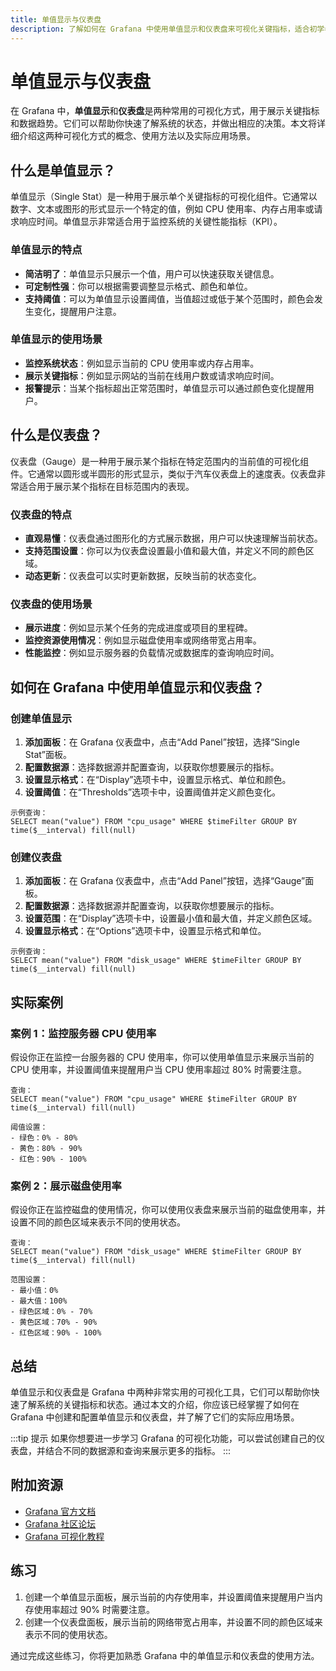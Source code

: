 ```yaml
---
title: 单值显示与仪表盘
description: 了解如何在 Grafana 中使用单值显示和仪表盘来可视化关键指标，适合初学者。
---
```


# 单值显示与仪表盘

在 Grafana 中，**单值显示**和**仪表盘**是两种常用的可视化方式，用于展示关键指标和数据趋势。它们可以帮助你快速了解系统的状态，并做出相应的决策。本文将详细介绍这两种可视化方式的概念、使用方法以及实际应用场景。

## 什么是单值显示？

单值显示（Single Stat）是一种用于展示单个关键指标的可视化组件。它通常以数字、文本或图形的形式显示一个特定的值，例如 CPU 使用率、内存占用率或请求响应时间。单值显示非常适合用于监控系统的关键性能指标（KPI）。

### 单值显示的特点

- **简洁明了**：单值显示只展示一个值，用户可以快速获取关键信息。
- **可定制性强**：你可以根据需要调整显示格式、颜色和单位。
- **支持阈值**：可以为单值显示设置阈值，当值超过或低于某个范围时，颜色会发生变化，提醒用户注意。

### 单值显示的使用场景

- **监控系统状态**：例如显示当前的 CPU 使用率或内存占用率。
- **展示关键指标**：例如显示网站的当前在线用户数或请求响应时间。
- **报警提示**：当某个指标超出正常范围时，单值显示可以通过颜色变化提醒用户。

## 什么是仪表盘？

仪表盘（Gauge）是一种用于展示某个指标在特定范围内的当前值的可视化组件。它通常以圆形或半圆形的形式显示，类似于汽车仪表盘上的速度表。仪表盘非常适合用于展示某个指标在目标范围内的表现。

### 仪表盘的特点

- **直观易懂**：仪表盘通过图形化的方式展示数据，用户可以快速理解当前状态。
- **支持范围设置**：你可以为仪表盘设置最小值和最大值，并定义不同的颜色区域。
- **动态更新**：仪表盘可以实时更新数据，反映当前的状态变化。

### 仪表盘的使用场景

- **展示进度**：例如显示某个任务的完成进度或项目的里程碑。
- **监控资源使用情况**：例如显示磁盘使用率或网络带宽占用率。
- **性能监控**：例如显示服务器的负载情况或数据库的查询响应时间。

## 如何在 Grafana 中使用单值显示和仪表盘？

### 创建单值显示

1. **添加面板**：在 Grafana 仪表盘中，点击“Add Panel”按钮，选择“Single Stat”面板。
2. **配置数据源**：选择数据源并配置查询，以获取你想要展示的指标。
3. **设置显示格式**：在“Display”选项卡中，设置显示格式、单位和颜色。
4. **设置阈值**：在“Thresholds”选项卡中，设置阈值并定义颜色变化。

```plaintext
示例查询：
SELECT mean("value") FROM "cpu_usage" WHERE $timeFilter GROUP BY time($__interval) fill(null)
```

### 创建仪表盘

1. **添加面板**：在 Grafana 仪表盘中，点击“Add Panel”按钮，选择“Gauge”面板。
2. **配置数据源**：选择数据源并配置查询，以获取你想要展示的指标。
3. **设置范围**：在“Display”选项卡中，设置最小值和最大值，并定义颜色区域。
4. **设置显示格式**：在“Options”选项卡中，设置显示格式和单位。

```plaintext
示例查询：
SELECT mean("value") FROM "disk_usage" WHERE $timeFilter GROUP BY time($__interval) fill(null)
```

## 实际案例

### 案例 1：监控服务器 CPU 使用率

假设你正在监控一台服务器的 CPU 使用率，你可以使用单值显示来展示当前的 CPU 使用率，并设置阈值来提醒用户当 CPU 使用率超过 80% 时需要注意。

```plaintext
查询：
SELECT mean("value") FROM "cpu_usage" WHERE $timeFilter GROUP BY time($__interval) fill(null)

阈值设置：
- 绿色：0% - 80%
- 黄色：80% - 90%
- 红色：90% - 100%
```

### 案例 2：展示磁盘使用率

假设你正在监控磁盘的使用情况，你可以使用仪表盘来展示当前的磁盘使用率，并设置不同的颜色区域来表示不同的使用状态。

```plaintext
查询：
SELECT mean("value") FROM "disk_usage" WHERE $timeFilter GROUP BY time($__interval) fill(null)

范围设置：
- 最小值：0%
- 最大值：100%
- 绿色区域：0% - 70%
- 黄色区域：70% - 90%
- 红色区域：90% - 100%
```

## 总结

单值显示和仪表盘是 Grafana 中两种非常实用的可视化工具，它们可以帮助你快速了解系统的关键指标和状态。通过本文的介绍，你应该已经掌握了如何在 Grafana 中创建和配置单值显示和仪表盘，并了解了它们的实际应用场景。

:::tip 提示
如果你想要进一步学习 Grafana 的可视化功能，可以尝试创建自己的仪表盘，并结合不同的数据源和查询来展示更多的指标。
:::

## 附加资源

- [Grafana 官方文档](https://grafana.com/docs/)
- [Grafana 社区论坛](https://community.grafana.com/)
- [Grafana 可视化教程](https://grafana.com/tutorials/)

## 练习

1. 创建一个单值显示面板，展示当前的内存使用率，并设置阈值来提醒用户当内存使用率超过 90% 时需要注意。
2. 创建一个仪表盘面板，展示当前的网络带宽占用率，并设置不同的颜色区域来表示不同的使用状态。

通过完成这些练习，你将更加熟悉 Grafana 中的单值显示和仪表盘的使用方法。